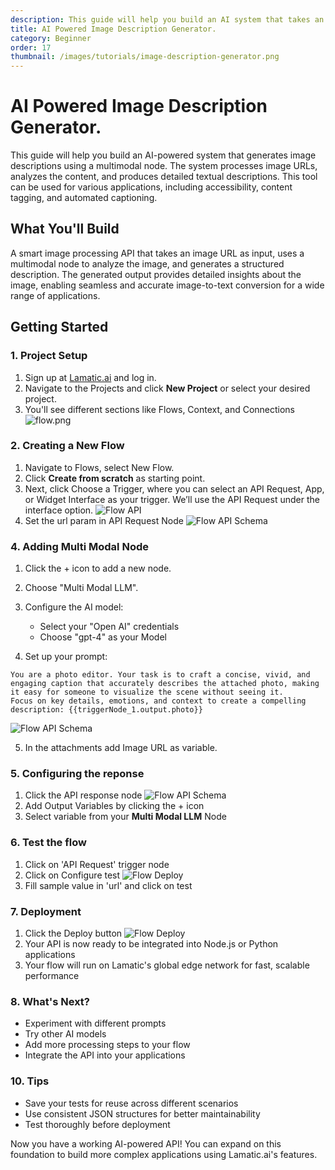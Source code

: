 ```yaml
---
description: This guide will help you build an AI system that takes an image URL as input and generates a detailed description using a multimodal node. The system processes visual data, analyzes key elements within the image, and produces meaningful text-based descriptions, enabling automated image understanding for various applications.
title: AI Powered Image Description Generator.
category: Beginner
order: 17
thumbnail: /images/tutorials/image-description-generator.png
---
```


# AI Powered Image Description Generator.

This guide will help you build an AI-powered system that generates image descriptions using a multimodal node. The system processes image URLs, analyzes the content, and produces detailed textual descriptions. This tool can be used for various applications, including accessibility, content tagging, and automated captioning.

## What You'll Build

A smart image processing API that takes an image URL as input, uses a multimodal node to analyze the image, and generates a structured description. The generated output provides detailed insights about the image, enabling seamless and accurate image-to-text conversion for a wide range of applications.

## Getting Started

### 1. Project Setup

1. Sign up at [Lamatic.ai](https://lamatic.ai/) and log in.
1. Navigate to the Projects and click **New Project** or select your desired project.
1. You'll see different sections like Flows, Context, and Connections
   ![flow.png](./img/ai-review-responder/flow.png)

### 2. Creating a New Flow

1. Navigate to Flows, select New Flow.
1. Click **Create from scratch** as starting point.
1. Next, click Choose a Trigger, where you can select an API Request, App, or Widget Interface as your trigger. We’ll use the API Request under the interface option.
   ![Flow API](./img/ai-review-responder/flow-step2.png)
1. Set the url param in API Request Node
     ![Flow API Schema](./img/ai-article-summarizer/api-schema.png)

### 4. Adding Multi Modal Node

1. Click the + icon to add a new node.
2. Choose "Multi Modal LLM".

3. Configure the AI model:
   - Select your "Open AI" credentials
   - Choose "gpt-4" as your Model
4. Set up your prompt:

```
You are a photo editor. Your task is to craft a concise, vivid, and engaging caption that accurately describes the attached photo, making it easy for someone to visualize the scene without seeing it.
Focus on key details, emotions, and context to create a compelling description: {{triggerNode_1.output.photo}}
```

![Flow API Schema](./img/image-description-generator/multimodal-node-prompt.png)

5. In the attachments add Image URL as variable.

### 5. Configuring the reponse

1. Click the API response node
   ![Flow API Schema](./img/image-description-generator/flow-api-schema.png)
2. Add Output Variables by clicking the + icon
3. Select variable from your **Multi Modal LLM** Node

### 6. Test the flow

1. Click on 'API Request' trigger node
2. Click on Configure test
   ![Flow Deploy](./img/ai-image-reviewer/testing.png)
3. Fill sample value in 'url' and click on test

### 7. Deployment

1. Click the Deploy button
   ![Flow Deploy](./img/ai-review-responder/deploy.png)
2. Your API is now ready to be integrated into Node.js or Python applications
3. Your flow will run on Lamatic's global edge network for fast, scalable performance

### 8. What's Next?

- Experiment with different prompts
- Try other AI models
- Add more processing steps to your flow
- Integrate the API into your applications

### 10. Tips

- Save your tests for reuse across different scenarios
- Use consistent JSON structures for better maintainability
- Test thoroughly before deployment

Now you have a working AI-powered API! You can expand on this foundation to build more complex applications using Lamatic.ai's features.
